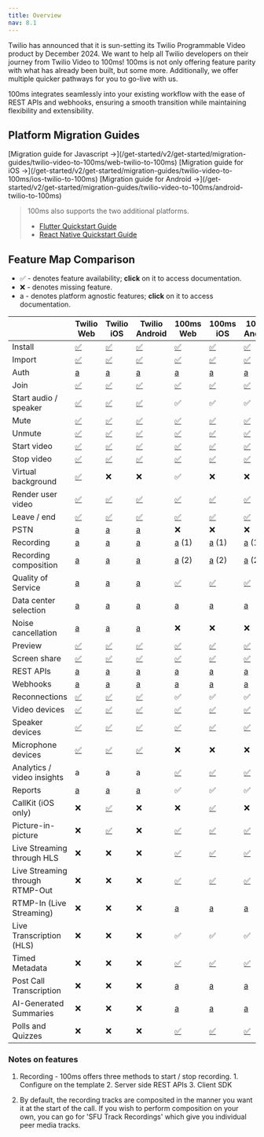 ```yaml
---
title: Overview
nav: 8.1
---
```


Twilio has announced that it is sun-setting its Twilio Programmable Video product by December 2024. We want to help all Twilio developers on their journey from Twilio Video to 100ms! 100ms is not only offering feature parity with what has already been built, but some more. Additionally, we offer multiple quicker pathways for you to go-live with us.

100ms integrates seamlessly into your existing workflow with the ease of REST APIs and webhooks, ensuring a smooth transition while maintaining flexibility and extensibility.

## Platform Migration Guides

<FlexContainer>

<Callout icon="web" title="Web">
[Migration guide for Javascript →](/get-started/v2/get-started/migration-guides/twilio-video-to-100ms/web-twilio-to-100ms)
</Callout>

<Callout title="iOS">
[Migration guide for iOS →](/get-started/v2/get-started/migration-guides/twilio-video-to-100ms/ios-twilio-to-100ms)
</Callout>

<Callout title="Android">
[Migration guide for Android →](/get-started/v2/get-started/migration-guides/twilio-video-to-100ms/android-twilio-to-100ms)
</Callout>

</FlexContainer>
<br/>

> 100ms also supports the two additional platforms.
> - [Flutter Quickstart Guide](/flutter/v2/quickstart/quickstart)
> - [React Native Quickstart Guide](/react-native/v2/quickstart/quickstart)
> 

## Feature Map Comparison


- ✅ - denotes feature availability; **click** on it to access documentation.
- ❌ - denotes missing feature.
- a - denotes platform agnostic features; **click** on it to access documentation.


|                                 | Twilio Web                                                                                                    | Twilio iOS                                                                                       | Twilio Android                                                                                          | 100ms Web                                                                                                                     | 100ms iOS                                                                                                                     | 100ms Android                                                                                                                 |
|---------------------------------|---------------------------------------------------------------------------------------------------------------|--------------------------------------------------------------------------------------------------|---------------------------------------------------------------------------------------------------------|-------------------------------------------------------------------------------------------------------------------------------|-------------------------------------------------------------------------------------------------------------------------------|-------------------------------------------------------------------------------------------------------------------------------|
| Install                         | [✅](https://www.twilio.com/docs/video/javascript-getting-started#1-get-the-programmable-video-javascript-sdk) | [✅](https://www.twilio.com/docs/video/ios-getting-started#1-get-the-programmable-video-ios-sdk)  | [✅](https://www.twilio.com/docs/video/android-getting-started#1-get-the-programmable-video-android-sdk) | [✅](https://www.100ms.live/docs/javascript/v2/how-to-guides/install-the-sdk/integration)                                      | [✅](https://www.100ms.live/docs/ios/v2/how-to-guides/install-the-sdk/integration)                                            | [✅](https://www.100ms.live/docs/android/v2/how-to-guides/install-the-sdk/integration)                                         |
| Import                          | [✅](https://www.twilio.com/docs/video/javascript-getting-started#1-get-the-programmable-video-javascript-sdk) | [✅](https://www.twilio.com/docs/video/ios-getting-started#1-get-the-programmable-video-ios-sdk)  | [✅](https://www.twilio.com/docs/video/android-getting-started#1-get-the-programmable-video-android-sdk) | [✅](https://www.100ms.live/docs/javascript/v2/how-to-guides/install-the-sdk/integration)                                      | [✅](https://www.100ms.live/docs/ios/v2/how-to-guides/install-the-sdk/integration)                                            | [✅](https://www.100ms.live/docs/android/v2/how-to-guides/install-the-sdk/integration)                                         |
| Auth                            | [a](https://www.twilio.com/docs/video/tutorials/user-identity-access-tokens)                                  | [a](https://www.twilio.com/docs/video/tutorials/user-identity-access-tokens)                     | [a](https://www.twilio.com/docs/video/tutorials/user-identity-access-tokens)                            | [a](https://www.100ms.live/docs/get-started/v2/get-started/security-and-tokens)                                               | [a](https://www.100ms.live/docs/get-started/v2/get-started/security-and-tokens)                                               | [a](https://www.100ms.live/docs/get-started/v2/get-started/security-and-tokens)                                               |
| Join                            | [✅](https://www.twilio.com/docs/video/javascript-getting-started#connect-to-a-room)                          | [✅](https://www.twilio.com/docs/video/ios-getting-started#connect-to-a-room)                     | [✅](https://www.twilio.com/docs/video/android-getting-started#connect-to-a-room)                       | [✅](https://www.100ms.live/docs/javascript/v2/how-to-guides/set-up-video-conferencing/join)                                   | [✅](https://www.100ms.live/docs/ios/v2/how-to-guides/set-up-video-conferencing/join)                                         | [✅](https://www.100ms.live/docs/android/v2/how-to-guides/set-up-video-conferencing/join)                                      |
| Start audio / speaker           | [✅](https://www.twilio.com/docs/video/javascript-getting-started#set-up-local-media)                         | [✅](https://www.twilio.com/docs/video/ios-getting-started#set-up-local-media)                    | [✅](https://www.twilio.com/docs/video/android-getting-started#set-up-local-media)                      | ✅                                                                                                                             | ✅                                                                                                                            | ✅                                                                                                                             |
| Mute                            | [✅](https://www.twilio.com/docs/video/javascript-getting-started#mute-your-local-media)                      | [✅](https://www.twilio.com/docs/video/ios-getting-started#set-up-local-media)                    | [✅](https://www.twilio.com/docs/video/android-getting-started#set-up-local-media)                      | [✅](https://www.100ms.live/docs/javascript/v2/how-to-guides/set-up-video-conferencing/mute)                                   | [✅](https://www.100ms.live/docs/ios/v2/how-to-guides/set-up-video-conferencing/mute)                                         | [✅](https://www.100ms.live/docs/android/v2/how-to-guides/set-up-video-conferencing/mute)                                      |
| Unmute                          | [✅](https://www.twilio.com/docs/video/javascript-getting-started#unmute-your-local-media)                    | [✅](https://www.twilio.com/docs/video/ios-getting-started#set-up-local-media)                    | [✅](https://www.twilio.com/docs/video/android-getting-started#set-up-local-media)                      | [✅](https://www.100ms.live/docs/javascript/v2/how-to-guides/set-up-video-conferencing/mute)                                   | [✅](https://www.100ms.live/docs/ios/v2/how-to-guides/set-up-video-conferencing/mute)                                         | [✅](https://www.100ms.live/docs/android/v2/how-to-guides/set-up-video-conferencing/mute)                                      |
| Start video                     | [✅](https://www.twilio.com/docs/video/javascript-getting-started#unmute-your-local-media)                    | [✅](https://www.twilio.com/docs/video/ios-getting-started#set-up-local-media)                    | [✅](https://www.twilio.com/docs/video/android-getting-started#set-up-local-media)                      | [✅](https://www.100ms.live/docs/javascript/v2/how-to-guides/set-up-video-conferencing/mute)                                   | [✅](https://www.100ms.live/docs/ios/v2/how-to-guides/set-up-video-conferencing/mute)                                         | [✅](https://www.100ms.live/docs/android/v2/how-to-guides/set-up-video-conferencing/mute)                                      |
| Stop video                      | [✅](https://www.twilio.com/docs/video/javascript-getting-started#mute-your-local-media)                      | [✅](https://www.twilio.com/docs/video/ios-getting-started#set-up-local-media)                    | [✅](https://www.twilio.com/docs/video/android-getting-started#set-up-local-media)                      | [✅](https://www.100ms.live/docs/javascript/v2/how-to-guides/set-up-video-conferencing/mute)                                   | [✅](https://www.100ms.live/docs/ios/v2/how-to-guides/set-up-video-conferencing/mute)                                         | [✅](https://www.100ms.live/docs/android/v2/how-to-guides/set-up-video-conferencing/mute)                                      |
| Virtual background              | [✅](https://www.twilio.com/docs/video/video-processors)                                                      | ❌                                                                                                | ❌                                                                                                      | ✅                                                                                                                             | ❌                                                                                                                            | ❌                                                                                                                             |
| Render user video               | [✅](https://www.twilio.com/docs/video/javascript-getting-started#display-a-remote-participants-video)        | [✅](https://www.twilio.com/docs/video/ios-getting-started#working-with-remote-participants)      | [✅](https://www.twilio.com/docs/video/android-getting-started#working-with-remote-participants)        | [✅](https://www.100ms.live/docs/javascript/v2/how-to-guides/set-up-video-conferencing/render-video/overview)                  | [✅](https://www.100ms.live/docs/ios/v2/how-to-guides/set-up-video-conferencing/render-video/overview)                        | [✅](https://www.100ms.live/docs/android/v2/how-to-guides/set-up-video-conferencing/render-video/render-video)                 |
| Leave / end                     | [✅](https://www.twilio.com/docs/video/javascript-getting-started#disconnect-from-a-room)                     | [✅](https://www.twilio.com/docs/video/ios-getting-started#disconnect-from-a-room)                | [✅](https://www.twilio.com/docs/video/android-getting-started#disconnect-from-a-room)                  | [✅](https://www.100ms.live/docs/javascript/v2/how-to-guides/set-up-video-conferencing/join#leaving-a-room)                    | [✅](https://www.100ms.live/docs/ios/v2/how-to-guides/set-up-video-conferencing/leave)                                        | [✅](https://www.100ms.live/docs/android/v2/how-to-guides/set-up-video-conferencing/leave)                                     |
| PSTN                            | [a](https://www.twilio.com/docs/video/adding-programmable-voice-participants-video-rooms)                     | [a](https://www.twilio.com/docs/video/adding-programmable-voice-participants-video-rooms)        | [a](https://www.twilio.com/docs/video/adding-programmable-voice-participants-video-rooms)               | ❌                                                                                                                            | ❌                                                                                                                             | ❌                                                                                                                            |
| Recording                       | [a](https://www.twilio.com/docs/video/tutorials/understanding-video-recordings-and-compositions)              | [a](https://www.twilio.com/docs/video/tutorials/understanding-video-recordings-and-compositions) | [a](https://www.twilio.com/docs/video/tutorials/understanding-video-recordings-and-compositions)        | [a](https://www.100ms.live/docs/get-started/v2/get-started/features/recordings/overview) (1)                                      | [a](https://www.100ms.live/docs/get-started/v2/get-started/features/recordings/overview) (1)                                      | [a](https://www.100ms.live/docs/get-started/v2/get-started/features/recordings/overview) (1)                                      |
| Recording composition           | [a](https://www.twilio.com/docs/video/tutorials/understanding-video-recordings-and-compositions)              | [a](https://www.twilio.com/docs/video/tutorials/understanding-video-recordings-and-compositions) | [a](https://www.twilio.com/docs/video/tutorials/understanding-video-recordings-and-compositions)        | [a](https://www.100ms.live/docs/get-started/v2/get-started/features/recordings/overview) (2)                                     | [a](https://www.100ms.live/docs/get-started/v2/get-started/features/recordings/overview) (2)                                      | [a](https://www.100ms.live/docs/get-started/v2/get-started/features/recordings/overview) (2)                                      |
| Quality of Service              | [a](https://www.twilio.com/docs/video/using-network-quality-api)                                              | [a](https://www.twilio.com/docs/video/using-network-quality-api)                                 | [a](https://www.twilio.com/docs/video/using-network-quality-api)                                        | [✅](https://www.100ms.live/docs/javascript/v2/how-to-guides/measure-network-quality-and-performance/connection-quality)      | [✅](https://www.100ms.live/docs/ios/v2/how-to-guides/measure-network-quality-and-performance/network-quality-reports)         | [✅](https://www.100ms.live/docs/android/v2/how-to-guides/measure-network-quality-and-performance/network-quality-reports)    |
| Data center selection           | [a](https://www.twilio.com/docs/video/tutorials/video-regions-and-global-low-latency)                         | [a](https://www.twilio.com/docs/video/tutorials/video-regions-and-global-low-latency)            | [a](https://www.twilio.com/docs/video/tutorials/video-regions-and-global-low-latency)                   | [a](https://www.100ms.live/docs/get-started/v2/get-started/concepts/basics#what-are-the-steps-to-build-a-live-app-with-100ms) | [a](https://www.100ms.live/docs/get-started/v2/get-started/concepts/basics#what-are-the-steps-to-build-a-live-app-with-100ms) | [a](https://www.100ms.live/docs/get-started/v2/get-started/concepts/basics#what-are-the-steps-to-build-a-live-app-with-100ms) |
| Noise cancellation              | [a](https://www.twilio.com/docs/video/noise-cancellation)                                                     | [a](https://www.twilio.com/docs/video/noise-cancellation)                                        | [a](https://www.twilio.com/docs/video/noise-cancellation)                                               | ❌                                                                                                                            | ❌                                                                                                                             | ❌                                                                                                                            |
| Preview                         | [✅](https://www.twilio.com/docs/video/javascript-getting-started#display-a-camera-preview)                   | [✅](https://www.twilio.com/docs/video/ios-getting-started#display-a-camera-preview)              | [✅](https://www.twilio.com/docs/video/android-getting-started#display-a-camera-preview)                | [✅](https://www.100ms.live/docs/javascript/v2/how-to-guides/set-up-video-conferencing/preview)                                | [✅](https://www.100ms.live/docs/ios/v2/how-to-guides/set-up-video-conferencing/preview)                                      | [✅](https://www.100ms.live/docs/react-native/v2/quickstart/joining-with-preview)                                              |
| Screen share                    | [✅](https://www.twilio.com/docs/video/screen-capture-chrome)                                                 | [✅](https://www.twilio.com/docs/video/ios-v4-screen-capture)                                     | [✅](https://www.twilio.com/docs/video/android-screen-capture)                                          | [✅](https://www.100ms.live/docs/javascript/v2/how-to-guides/set-up-video-conferencing/screen-share)                           | [✅](https://www.100ms.live/docs/ios/v2/how-to-guides/set-up-video-conferencing/screen-share)                                 | [✅](https://www.100ms.live/docs/react-native/v2/how-to-guides/set-up-video-conferencing/screenshare)                          |
| REST APIs                       | [a](https://www.twilio.com/docs/video/api)                                                                    | [a](https://www.twilio.com/docs/video/api)                                                       | [a](https://www.twilio.com/docs/video/api)                                                              | [a](https://www.100ms.live/docs/server-side/v2/api-reference/Rooms/overview)                                                  | [a](https://www.100ms.live/docs/server-side/v2/api-reference/Rooms/overview)                                                  | [a](https://www.100ms.live/docs/server-side/v2/api-reference/Rooms/overview)                                                  |
| Webhooks                        | [a](https://www.twilio.com/docs/video/api/status-callbacks)                                                   | [a](https://www.twilio.com/docs/video/api/status-callbacks)                                      | [a](https://www.twilio.com/docs/video/api/status-callbacks)                                             | [a](https://www.100ms.live/docs/server-side/v2/how-to-guides/configure-webhooks/overview)                                     | [a](https://www.100ms.live/docs/server-side/v2/how-to-guides/configure-webhooks/overview)                                     | [a](https://www.100ms.live/docs/server-side/v2/how-to-guides/configure-webhooks/overview)                                     |
| Reconnections                   | [✅](https://www.twilio.com/docs/video/reconnection-states-and-events)                                        | [✅](https://www.twilio.com/docs/video/ios-getting-started#room-reconnection)                     | [✅](https://www.twilio.com/docs/video/android-getting-started#room-reconnection)                       | ✅                                                                                                                             | ✅                                                                                                                            | ✅                                                                                                                             |
| Video devices                   | [✅](https://github.com/twilio/video-quickstart-js/blob/master/examples/mediadevices/src/helpers.js)          | [✅](https://www.twilio.com/docs/video/ios-v5-configuring-audio-video-inputs-and-outputs)         | [✅](https://www.twilio.com/docs/video/android-configuring-audio-video-inputs-and-outputs)              | [✅](https://www.100ms.live/docs/javascript/v2/how-to-guides/set-up-video-conferencing/device-change)                          | [✅](https://www.100ms.live/docs/ios/v2/how-to-guides/configure-your-device/camera/switch-camera)                             | [✅](https://www.100ms.live/docs/android/v2/how-to-guides/interact-with-room/track/track-settings#camerafacing)                |
| Speaker devices                 | [✅](https://github.com/twilio/video-quickstart-js/blob/master/examples/mediadevices/src/helpers.js)          | [✅](https://www.twilio.com/docs/video/ios-v5-configuring-audio-video-inputs-and-outputs)         | [✅](https://www.twilio.com/docs/video/android-configuring-audio-video-inputs-and-outputs)              | [✅](https://www.100ms.live/docs/javascript/v2/how-to-guides/set-up-video-conferencing/device-change)                          | [✅](https://www.100ms.live/docs/ios/v2/how-to-guides/configure-your-device/speaker/audio-output-routing)                     | [✅](https://www.100ms.live/docs/android/v2/how-to-guides/configure-your-device/speaker/audio-output-routing)                  |
| Microphone devices              | [✅](https://github.com/twilio/video-quickstart-js/blob/master/examples/mediadevices/src/helpers.js)          | [✅](https://www.twilio.com/docs/video/ios-v5-configuring-audio-video-inputs-and-outputs)         | [✅](https://www.twilio.com/docs/video/android-configuring-audio-video-inputs-and-outputs)              | ❌                                                                                                                             | ❌                                                                                                                            | ❌                                                                                                                             |
| Analytics / video insights      | a                                                                                                             | a                                                                                                | a                                                                                                       | [✅](https://www.100ms.live/docs/javascript/v2/how-to-guides/measure-network-quality-and-performance/stats)                   | [✅](https://www.100ms.live/docs/ios/v2/how-to-guides/measure-network-quality-and-performance/call-stats)                      | [✅](https://www.100ms.live/docs/android/v2/how-to-guides/measure-network-quality-and-performance/webrtc-stats)               |
| Reports                         | [a](https://www.twilio.com/docs/video/troubleshooting/video-log-analyzer-api)                                 | [a](https://www.twilio.com/docs/video/troubleshooting/video-log-analyzer-api)                    | [a](https://www.twilio.com/docs/video/troubleshooting/video-log-analyzer-api)                           | ✅                                                                                                                            | ✅                                                                                                                             | ✅                                                                                                                            |
| CallKit (iOS only)              | ❌                                                                                                            | [✅](https://github.com/twilio/video-quickstart-ios/tree/master/VideoCallKitQuickStart)          | ❌                                                                                                       | ❌                                                                                                                            | [✅](https://www.100ms.live/docs/ios/v2/how-to-guides/set-up-video-conferencing/callkit)                                      | ❌                                                                                                                             |
| Picture-in-picture              | ❌                                                                                                            | [✅](https://github.com/twilio/twilio-video-app-ios)                                             | ❌                                                                                                       | [✅](https://www.100ms.live/docs/javascript/v2/how-to-guides/set-up-video-conferencing/render-video/pip-mode)                 | [✅](https://www.100ms.live/docs/ios/v2/how-to-guides/set-up-video-conferencing/render-video/pip-mode)                         | [✅](https://www.100ms.live/docs/android/v2/how-to-guides/set-up-video-conferencing/render-video/Pip-Mode)                    |
| Live Streaming through HLS      | ❌                                                                                                            | ❌                                                                                                | ❌                                                                                                      | [✅](https://www.100ms.live/docs/javascript/v2/how-to-guides/record-and-live-stream/hls/hls)                                  | [✅](https://www.100ms.live/docs/ios/v2/how-to-guides/record-and-live-stream/hls/hls)                                          | [✅](https://www.100ms.live/docs/android/v2/how-to-guides/record-and-live-stream/hls/hls)                                     |
| Live Streaming through RTMP-Out | ❌                                                                                                            | ❌                                                                                                | ❌                                                                                                      | [✅](https://www.100ms.live/docs/javascript/v2/how-to-guides/record-and-live-stream/rtmp-recording)                           | [✅](https://www.100ms.live/docs/ios/v2/how-to-guides/record-and-live-stream/rtmp-recording)                                   | [✅](https://www.100ms.live/docs/android/v2/how-to-guides/record-and-live-stream/rtmp-recording)                              |
| RTMP-In (Live Streaming)        | ❌                                                                                                            | ❌                                                                                                | ❌                                                                                                      | [a](https://www.100ms.live/docs/server-side/v2/how-to-guides/live-streaming-rtmp-ingestion)                                   | [a](https://www.100ms.live/docs/server-side/v2/how-to-guides/live-streaming-rtmp-ingestion)                                   | [a](https://www.100ms.live/docs/server-side/v2/how-to-guides/live-streaming-rtmp-ingestion)                                   |
| Live Transcription (HLS)        | ❌                                                                                                            | ❌                                                                                                | ❌                                                                                                      | ✅                                                                                                                             | ✅                                                                                                                            | ✅                                                                                                                             |
| Timed Metadata                  | ❌                                                                                                            | ❌                                                                                                | ❌                                                                                                      | [✅](https://www.100ms.live/docs/javascript/v2/how-to-guides/record-and-live-stream/hls/hls-timed-metadata)                   | [✅](https://www.100ms.live/docs/ios/v2/how-to-guides/record-and-live-stream/hls/hls-timed-metadata)                           | [✅](https://www.100ms.live/docs/android/v2/how-to-guides/record-and-live-stream/hls/hls-timed-metadata)                      |
| Post Call Transcription         | ❌                                                                                                            | ❌                                                                                                | ❌                                                                                                      | [a](https://www.100ms.live/docs/server-side/v2/how-to-guides/enable-transcription-and-summary)                                | [a](https://www.100ms.live/docs/server-side/v2/how-to-guides/enable-transcription-and-summary)                                | [a](https://www.100ms.live/docs/server-side/v2/how-to-guides/enable-transcription-and-summary)                                |
| AI-Generated Summaries          | ❌                                                                                                            | ❌                                                                                                | ❌                                                                                                      | [a](https://www.100ms.live/docs/server-side/v2/how-to-guides/enable-transcription-and-summary)                                | [a](https://www.100ms.live/docs/server-side/v2/how-to-guides/enable-transcription-and-summary)                                | [a](https://www.100ms.live/docs/server-side/v2/how-to-guides/enable-transcription-and-summary)                                |
| Polls and Quizzes               | ❌                                                                                                            | ❌                                                                                                | ❌                                                                                                      | [✅](https://www.100ms.live/docs/javascript/v2/how-to-guides/build-interactive-features/polls)                                | [✅](https://www.100ms.live/docs/ios/v2/how-to-guides/interact-with-room/room/polls)                                           | [✅](https://www.100ms.live/docs/android/v2/how-to-guides/interact-with-room/room/polls)                                      |

### Notes on features
1. Recording - 100ms offers three methods to start / stop recording.
        1. Configure on the template
        2. Server side REST APIs
        3. Client SDK
    
2. By default, the recording tracks are composited in the manner you want it at the start of the call. If you wish to perform composition on your own, you can go for 'SFU Track Recordings' which give you individual peer media tracks.



